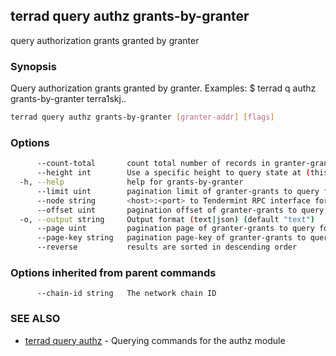 ## terrad query authz grants-by-granter

query authorization grants granted by granter

### Synopsis

Query authorization grants granted by granter.
Examples:
$ terrad q authz grants-by-granter terra1skj..

```sh Terrad
terrad query authz grants-by-granter [granter-addr] [flags]
```

### Options

```sh Terrad
      --count-total       count total number of records in granter-grants to query for
      --height int        Use a specific height to query state at (this can error if the node is pruning state)
  -h, --help              help for grants-by-granter
      --limit uint        pagination limit of granter-grants to query for (default 100)
      --node string       <host>:<port> to Tendermint RPC interface for this chain (default "tcp://localhost:26657")
      --offset uint       pagination offset of granter-grants to query for
  -o, --output string     Output format (text|json) (default "text")
      --page uint         pagination page of granter-grants to query for. This sets offset to a multiple of limit (default 1)
      --page-key string   pagination page-key of granter-grants to query for
      --reverse           results are sorted in descending order
```

### Options inherited from parent commands

```
      --chain-id string   The network chain ID
```

### SEE ALSO

* [terrad query authz](terrad_query_authz.md)	 - Querying commands for the authz module


